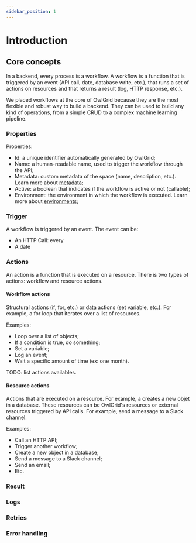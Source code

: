 ```yaml
---
sidebar_position: 1
---
```


# Introduction

## Core concepts

In a backend, every process is a workflow. A workflow is a function that is triggered by an event (API call, date, database write, etc.), that runs a set of actions on resources and that returns a result (log, HTTP response, etc.).

We placed workflows at the core of OwlGrid because they are the most flexible and robust way to build a backend. They can be used to build any kind of operations, from a simple CRUD to a complex machine learning pipeline.

### Properties

Properties:
- Id: a unique identifier automatically generated by OwlGrid;
- Name: a human-readable name, used to trigger the workflow through the API;
- Metadata: custom metadata of the space (name, description, etc.). Learn more about [metadata](/docs/concepts/metadata);
- Active: a boolean that indicates if the workflow is active or not (callable);
- Environment: the environment in which the workflow is executed. Learn more about [environments](/docs/concepts/environments); 

### Trigger

A workflow is triggered by an event. The event can be:
- An HTTP Call: every 
- A date

### Actions

An action is a function that is executed on a resource. There is two types of actions: workflow and resource actions.

#### Workflow actions

Structural actions (if, for, etc.) or data actions (set variable, etc.). For example, a for loop that iterates over a list of resources.

Examples:
- Loop over a list of objects;
- If a condition is true, do something;
- Set a variable;
- Log an event;
- Wait a specific amount of time (ex: one month).

TODO: list actions availables.

#### Resource actions

Actions that are executed on a resource. For example, a creates a new objet in a database. These resources can be OwlGrid's resources or external resources triggered by API calls. For example, send a message to a Slack channel.

Examples:
- Call an HTTP API;
- Trigger another workflow;
- Create a new object in a database;
- Send a message to a Slack channel;
- Send an email;
- Etc.

### Result

### Logs

### Retries

### Error handling